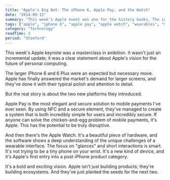 ```yaml
---
title: "Apple's Big Bet: The iPhone 6, Apple Pay, and the Watch"
date: "2014-09-12"
summary: "This week's Apple event was one for the history books. The introduction of the larger iPhone 6, the ambitious Apple Pay system, and the first glimpse of the Apple Watch show a company that is firing on all cylinders and laying the groundwork for its next decade of growth."
tags: ["apple", "iphone 6", "apple pay", "apple watch", "wearables", "mobile payments"]
category: "Technology"
readTime: 3
period: "Stanford"
---
```


This week's Apple keynote was a masterclass in ambition. It wasn't just an incremental update; it was a clear statement about Apple's vision for the future of personal computing.

The larger iPhone 6 and 6 Plus were an expected but necessary move. Apple has finally answered the market's demand for larger screens, and they've done it with their typical polish and attention to detail.

But the real story is about the two new platforms they introduced.

Apple Pay is the most elegant and secure solution to mobile payments I've ever seen. By using NFC and a secure element, they've managed to create a system that is both incredibly simple for users and incredibly secure. If anyone can solve the chicken-and-egg problem of mobile payments, it's Apple. This has the potential to be truly disruptive.

And then there's the Apple Watch. It's a beautiful piece of hardware, and the software shows a deep understanding of the unique challenges of a wearable interface. The focus on "glances" and short interactions is smart. It's not trying to be a tiny phone on your wrist. It's a new kind of device, and it's Apple's first entry into a post-iPhone product category.

It's a bold and exciting vision. Apple isn't just building products; they're building ecosystems. And they've just planted the seeds for the next two.
